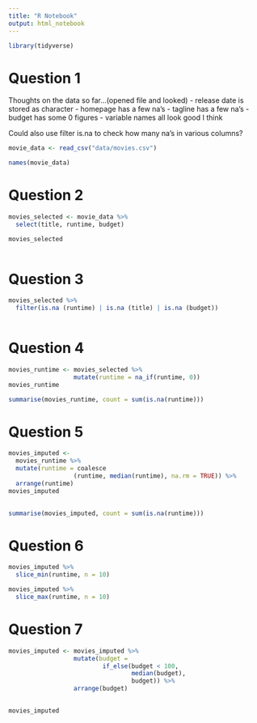 ```yaml
---
title: "R Notebook"
output: html_notebook
---
```

```r
library(tidyverse)
```

# Question 1
Thoughts on the data so far...(opened file and looked)
  - release date is stored as character
  - homepage has a few na's
  - tagline has a few na's
  - budget has some 0 figures
  - variable names all look good I think

Could also use filter is.na to check how many na's in various columns?
  
```r
movie_data <- read_csv("data/movies.csv")

names(movie_data)
```

# Question 2
```r
movies_selected <- movie_data %>% 
  select(title, runtime, budget)

movies_selected
 
```

# Question 3
```r
movies_selected %>% 
  filter(is.na (runtime) | is.na (title) | is.na (budget))
  
```

# Question 4
```r
movies_runtime <- movies_selected %>% 
                  mutate(runtime = na_if(runtime, 0))
movies_runtime
```

```r
summarise(movies_runtime, count = sum(is.na(runtime)))
```

# Question 5
```r
movies_imputed <- 
  movies_runtime %>% 
  mutate(runtime = coalesce
                  (runtime, median(runtime), na.rm = TRUE)) %>% 
  arrange(runtime)
movies_imputed
  
```

```r
summarise(movies_imputed, count = sum(is.na(runtime)))
```

# Question 6

```r
movies_imputed %>%  
  slice_min(runtime, n = 10)
```
```r
movies_imputed %>%  
  slice_max(runtime, n = 10)
```

# Question 7

```r
movies_imputed <- movies_imputed %>%
                  mutate(budget = 
                          if_else(budget < 100,
                                  median(budget),
                                  budget)) %>%
                  arrange(budget)
  

movies_imputed
                  
```


















